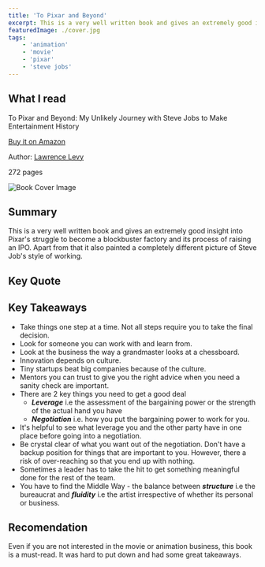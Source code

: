 ```yaml
---
title: 'To Pixar and Beyond'
excerpt: This is a very well written book and gives an extremely good insight into Pixar's struggle to become a blockbuster factory.
featuredImage: ./cover.jpg
tags:
    - 'animation'
    - 'movie'
    - 'pixar'
    - 'steve jobs'
---
```


## What I read

To Pixar and Beyond: My Unlikely Journey with Steve Jobs to Make Entertainment History

[Buy it on Amazon](https://www.amazon.com/Pixar-Beyond-Unlikely-Journey-Entertainment-ebook/dp/B01912OSA0)

Author: [Lawrence Levy](http://lawrencelevy.com/)

272 pages

![Book Cover Image](./cover.jpg)

## Summary

This is a very well written book and gives an extremely good insight into Pixar's struggle to become a blockbuster factory and its process of raising an IPO. Apart from that it also painted a completely different picture of Steve Job's style of working.

## Key Quote

<Quote quote="There is nothing you can do about where the pieces are. It's only your next move that matters." />

## Key Takeaways

-   Take things one step at a time. Not all steps require you to take the final decision.
-   Look for someone you can work with and learn from.
-   Look at the business the way a grandmaster looks at a chessboard.
-   Innovation depends on culture.
-   Tiny startups beat big companies because of the culture.
-   Mentors you can trust to give you the right advice when you need a sanity check are important.
-   There are 2 key things you need to get a good deal
    -   **_Leverage_** i.e the assessment of the bargaining power or the strength of the actual hand you have
    -   **_Negotiation_** i.e. how you put the bargaining power to work for you.
-   It's helpful to see what leverage you and the other party have in one place before going into a negotiation.
-   Be crystal clear of what you want out of the negotiation. Don't have a backup position for things that are important to you. However, there a risk of over-reaching so that you end up with nothing.
-   Sometimes a leader has to take the hit to get something meaningful done for the rest of the team.
-   You have to find the Middle Way - the balance between **_structure_** i.e the bureaucrat and **_fluidity_** i.e the artist irrespective of whether its personal or business.

## Recomendation

Even if you are not interested in the movie or animation business, this book is a must-read. It was hard to put down and had some great takeaways.
